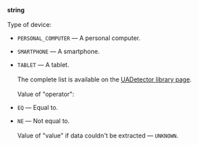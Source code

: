 **string**<br/><br/>Type of device:

- `PERSONAL_COMPUTER` — A personal computer.
- `SMARTPHONE` — A smartphone.
- `TABLET` — A tablet.<br/><br/>The complete list is available on the [UADetector library page](http://uadetector.sourceforge.net/modules/uadetector-core/apidocs/net/sf/uadetector/ReadableDeviceCategory.Category.html).<br/><br/>Value of "operator":

- `EQ` — Equal to.
- `NE` — Not equal to.<br/><br/>Value of "value" if data couldn't be extracted — `UNKNOWN`.
